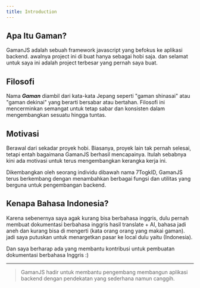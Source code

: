 ```yaml
---
title: Introduction
---
```


## Apa Itu Gaman?

GamanJS adalah sebuah framework javascript yang befokus ke aplikasi backend. awalnya project ini di buat hanya sebagai hobi saja. dan selamat untuk saya ini adalah project terbesar yang pernah saya buat.

## Filosofi

Nama ***Gaman*** diambil dari kata-kata Jepang seperti "gaman shinasai" atau "gaman dekinai" yang berarti bersabar atau bertahan. Filosofi ini mencerminkan semangat untuk tetap sabar dan konsisten dalam mengembangkan sesuatu hingga tuntas.

## Motivasi

Berawal dari sekadar proyek hobi. Biasanya, proyek lain tak pernah selesai, tetapi entah bagaimana GamanJS berhasil mencapainya. Itulah sebabnya kini ada motivasi untuk terus mengembangkan kerangka kerja ini.

Dikembangkan oleh seorang individu dibawah nama 7TogkID, GamanJS terus berkembang dengan menambahkan berbagai fungsi dan utilitas yang berguna untuk pengembangan backend.

## Kenapa Bahasa Indonesia?

Karena sebenernya saya agak kurang bisa berbahasa inggris, dulu pernah membuat dokumentasi berbahasa inggris hasil translate + AI, bahasa jadi aneh dan kurang bisa di mengerti (kata orang orang yang makai gaman).
jadi saya putuskan untuk menargetkan pasar ke local dulu yaitu (Indonesia).

Dan saya berharap ada yang membantu kontribusi untuk pembuatan dokumentasi berbahasa Inggris :)

---
> GamanJS hadir untuk membantu pengembang membangun aplikasi backend dengan pendekatan yang sederhana namun canggih.
